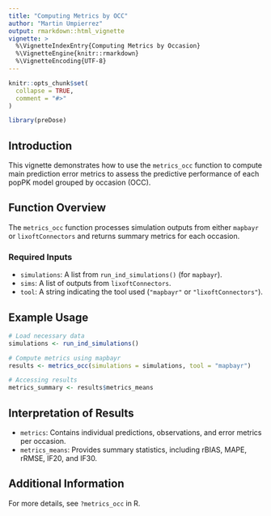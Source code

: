 ```yaml
---
title: "Computing Metrics by OCC"
author: "Martin Umpierrez"
output: rmarkdown::html_vignette
vignette: >
  %\VignetteIndexEntry{Computing Metrics by Occasion}
  %\VignetteEngine{knitr::rmarkdown}
  %\VignetteEncoding{UTF-8}
---
```


```r
knitr::opts_chunk$set(
  collapse = TRUE,
  comment = "#>"
)
```


```r
library(preDose)
```

## Introduction

This vignette demonstrates how to use the `metrics_occ` function to compute main prediction error metrics to assess the predictive performance of each popPK model grouped by occasion (OCC).

## Function Overview

The `metrics_occ` function processes simulation outputs from either `mapbayr` or `lixoftConnectors` and returns summary metrics for each occasion.

### Required Inputs
- `simulations`: A list from `run_ind_simulations()` (for `mapbayr`).
- `sims`: A list of outputs from `lixoftConnectors`.
- `tool`: A string indicating the tool used (`"mapbayr"` or `"lixoftConnectors"`).


## Example Usage

```r
# Load necessary data
simulations <- run_ind_simulations()

# Compute metrics using mapbayr
results <- metrics_occ(simulations = simulations, tool = "mapbayr")

# Accessing results
metrics_summary <- results$metrics_means
```

## Interpretation of Results

- `metrics`: Contains individual predictions, observations, and error metrics per occasion.
- `metrics_means`: Provides summary statistics, including rBIAS, MAPE, rRMSE, IF20, and IF30.

## Additional Information

For more details, see `?metrics_occ` in R.


